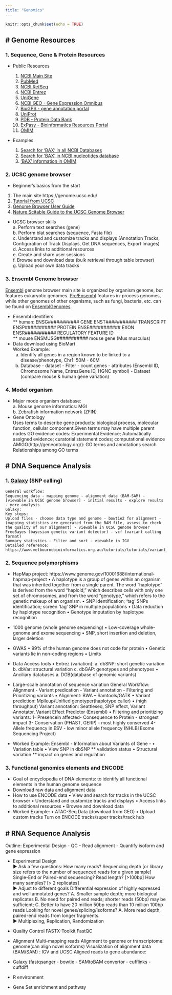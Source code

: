 ```yaml
---
title: "Genomics"
---
```


```r
knitr::opts_chunk$set(echo = TRUE)
```

# Genome Resources
-
### 1. Sequence, Gene & Protein Resources
- Public Resources

	1) [NCBI Main Site](http://www.ncbi.nlm.nih.gov)   
	2) [PubMed](http://www.ncbi.nlm.nih.gov/pubmed)   
	3) [NCBI RefSeq](http://www.ncbi.nlm.nih.gov/refseq/)   
	4) [NCBI Entrez](http://www.ncbi.nlm.nih.gov/)   
	5) [UniGene](http://www.ncbi.nlm.nih.gov/sites/entrez?db=unigene)   
	6) [NCBI GEO - Gene Expression Omnibus](http://www.ncbi.nlm.nih.gov/geo/)  
	7) [BioGPS - gene annotation portal](http://biogps.org/)  
	8) [UniProt](http://www.uniprot.org)  
	9) [PDB - Protein Data Bank](http://www.rcsb.org/pdb/home/home.do)  
	10) [ExPasy - Bioinformatics Resources Portal](http://www.expasy.org/)  
	11) [OMIM](http://omim.org)
- Examples  
	1) [Search for 'BAX' in all NCBI Databases](https://www.ncbi.nlm.nih.gov/search/all/?term=bax)  
	2) [Search for 'BAX' in NCBI nucleotides database](https://www.ncbi.nlm.nih.gov/nuccore/?term=bax)  
	3) ['BAX' information in OMIM](https://omim.org/entry/600040)  

	
### 2. UCSC genome browser 
- Beginner's basics from the start  
1) The main site https://genome.ucsc.edu/  
2) [Tutorial from UCSC](https://genome.ucsc.edu/training/)  
3) [Genome Browser User Guide](https://genome.ucsc.edu/goldenPath/help/hgTracksHelp.html)  
4) [Nature Scitable Guide to the UCSC Genome Browser](www.nature.com/scitable/ebooks/guide-to-the-ucsc-genome-browser-16569863)
- UCSC browser skills  
		a. Perform text searches (gene)  
		b. Perform blat searches (sequence, Fasta file)  
		c. Understand and customize tracks and displays (Annotation Tracks, Configuration of Track Displays, Get DNA sequences, Export Images)  
		d. Access links to additional resources  
		e. Create and share user sessions  
		f. Browse and download data (bulk retrieval through table browser)  
		g. Upload your own data tracks  
	
### 3. Ensembl Genome browser
[Ensembl](https://useast.ensembl.org/index.html) genome browser main site is organized by organism genome, but features eukaryotic genomes. [Pre!Ensembl](http://pre.ensembl.org/index.html) features in-process genomes, while other genomes of other organisms, such as fungi, bacteria, etc. can be found on [EnsemblGenomes](http://ensemblgenomes.org/).   

- Ensembl identifiers  
	** human:
	ENSG########### GENE
	ENST########### TRANSCRIPT
	ENSP########### PROTEIN
	ENSE########### EXON
	ENSR########### REGULATORY FEATURE ID  
	** mouse
	ENSMUSG########### mouse gene (Mus musculus)  
- Data download using BioMart  
	Worked Example:  
   a. Identify all genes in a region known to be linked to a disease/phenotype, Chr1: 50M - 60M  
   b. Database - dataset - Filter - count genes - attributes (Ensembl ID, Chromosome Name, EntrezGene ID, HGNC symbol) - Dataset (compare mouse & human gene variation)

### 4. Model organism
- Major mode organism database:  
		a. Mouse genome informatics: MGI  
		b. Zebrafish information network (ZFIN)  
- Gene Ontology  
  Uses terms to describe gene products: biological process, molecular function, cellular component.Given terms may have multiple parent nodes
GO evidence codes: Experimental Evidence; Automatically assigned evidence; curatorial statement codes; computational evidence
	AMIGO(http://geneontology.org/):
	GO terms and annotations search
	Relationships among GO terms 
	      
	      
# DNA Sequence Analysis
-

### 1. [Galaxy](https://usegalaxy.org/) (SNP calling)
	General workflow:
	Sequencing data - mapping genome - alignment data (BAM-SAM) - [viewable in UCSC genome browser] - initial results - explore results - more analysis
	Galaxy:
	Key steps:
	Upload files - choose data type and genome - bowtie2 for alignment - (mapping statistics are generated from the BAM file, assess to check the quality of our alignment) - viewable in UCSC genome browser
	FreeBayes (bayesian genetic variant detector) - vcf (variant calling format)
	Summary statistics - Filter and sort - viewable in IGV
	Detailed reference:
	https://www.melbournebioinformatics.org.au/tutorials/tutorials/variant_calling_galaxy_1/variant_calling_galaxy_1/
	
### 2. Sequence polymorphisms
	
- HapMap project: https://www.genome.gov/10001688/international-hapmap-project
	• A haplotype is a group of genes within an organism that was inherited together from a single parent. The word "haplotype" is derived from the word "haploid," which describes cells with only one set of chromosomes, and from the word "genotype," which refers to the genetic makeup of an organism.
	• SNP identification; 'tag' SNPs identification; screen 'tag' SNP in multiple populations
	• Data reduction by haplotype recognition 
	• Genotype imputation by haplotype recognition


	
- 1000 genome (whole genome sequencing)
	• Low-coverage whole-genome and exome sequencing
	• SNP, short insertion and deletion, larger deletion
	
- GWAS
	• 99% of the human genome does not code for protein
	• Genetic variants lie in non-coding regions
	• Limits
	
- Data Access tools
	• Entrez (variation): 
		a. dbSNP: short genetic variation
		b. dbVar: structural variation
		c. dbGAP: genotypes and phenotypes
	• Anciliary databases
	  a. DGB(database of genomic variants)
	
- Large-scale annotation of sequence variation
	General Workflow:
	Alignment - Variant predication - Variant annotation - Filtering and Prioritizing variants
	• Alignment: BWA -- Samtools/GATK
	• Variant prediction: Mpileup/Unified genotyper(haplotype caller)
	• (high throughput) Variant annotation: Seattleseq, SNP effect, Variant Annotator, Variant Effect Predictor (Ensembl)
	• Filtering and prioritizing variants: 
		1- Presence\Absence in affected\unaffected
		2- Consequence to Protein - strongest impact
		3- Conservation (PHAST, GERP) - most highly conserved
		4- Allele frequency in ESV - low minor allele frequency (NHLBI Exome Sequencing Project)
		
- Worked Example:
	Ensembl - Information about Variants of Gene - 
	• Variation table
	• View SNP in dbSNP ** validation status
	• Structural variation ** impact on genes and regulation
	
		
### 3. Functional genomics elements and ENCODE
- Goal of encyclopedia of DNA elements: to identify all functional elements in the human genome sequence
- Download raw data and alignment data
- How to use ENCODE data
	• View and search for tracks in the UCSC browser
	• Understand and customize tracks and displays
	• Access links to additional resources
	• Browse and download data
- Worked Example:
	• ATAC-Seq Data (download from GEO)
	• Upload custom tracks
Turn on ENCODE tracks/super tracks/track hub

# RNA Sequence Analysis
-
Outline: Experimental Design - QC - Read alignment - Quantify isoform and gene expression

- Experimental Design  
	► Ask a few questions:
	How many reads? Sequencing depth [or library size refers to the number of sequenced reads for a given sample]
	Single-End or Paired-end sequencing?
	Read length? [>100bp]
	How many samples? [> 2 replicates]  
	► Adjust to different goals
	Differential expression of highly expressed and well annotated genes?
	A. Smaller sample depth; more biological replicates
	B. No need for paired end reads; shorter reads (50bp) may be sufficient;
	C. Better to have 20 million 50bp reads than 10 million 100bp reads
	Looking for novel genes/splicing/isoforms?
	A. More read depth, paired-end reads from longer fragments.  
	► Multiplexing, Replication, Randomization
- Quality Control
	FASTX-Toolkit
	FastQC
- Alignment
	Multi-mapping reads
	Alignment to genome or transcriptome: genome(can align novel isoforms)
	Visualization of alignment data (BAM/SAM) : IGV and UCSC
	Aligned reads to gene abundance:
	
	
- Galaxy (fastqsanger - bowtie - SAMtoBAM convertor - cufflinks - cuffdiff
- R environment
- Gene Set enrichment and pathway